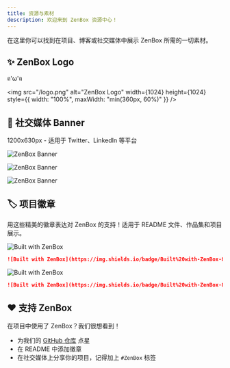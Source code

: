 ```yaml
---
title: 资源与素材
description: 欢迎来到 ZenBox 资源中心！
---
```


在这里你可以找到在项目、博客或社交媒体中展示 ZenBox 所需的一切素材。

## ✨ ZenBox Logo

ฅ'ω'ฅ

<img
  src="/logo.png"
  alt="ZenBox Logo"
  width={1024}
  height={1024}
  style={{ width: "100%", maxWidth: "min(360px, 60%)" }}
/>

## 📱 社交媒体 Banner

1200x630px - 适用于 Twitter、LinkedIn 等平台

![ZenBox Banner](/banners/default.png "默认")

![ZenBox Banner](/banners/light.png "浅色")

![ZenBox Banner](/banners/dark.png "深色")

## 🏷️ 项目徽章

用这些精美的徽章表达对 ZenBox 的支持！适用于 README 文件、作品集和项目展示。

<img
  alt="Built with ZenBox"
  src="https://img.shields.io/badge/Built%20with-ZenBox-80d05b?style=social&logo=hackthebox"
/>

```markdown
![Built with ZenBox](https://img.shields.io/badge/Built%20with-ZenBox-80d05b?style=social&logo=hackthebox)
```

<img
  alt="Built with ZenBox"
  src="https://img.shields.io/badge/Built%20with-ZenBox-80d05b?style=flat&logo=hackthebox"
/>

```markdown
![Built with ZenBox](https://img.shields.io/badge/Built%20with-ZenBox-80d05b?style=flat&logo=hackthebox)
```

## ❤️ 支持 ZenBox

在项目中使用了 ZenBox？我们很想看到！

- 为我们的 [GitHub 仓库](https://github.com/idootop/ZenBox) 点星
- 在 README 中添加徽章
- 在社交媒体上分享你的项目，记得加上 `#ZenBox` 标签
